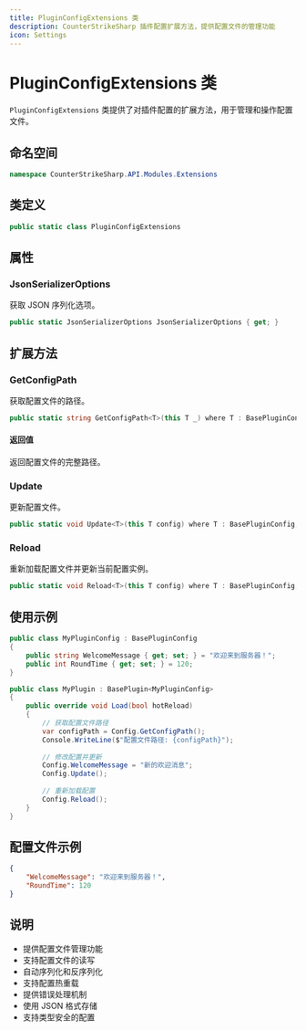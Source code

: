 ```yaml
---
title: PluginConfigExtensions 类
description: CounterStrikeSharp 插件配置扩展方法，提供配置文件的管理功能
icon: Settings
---
```


# PluginConfigExtensions 类

`PluginConfigExtensions` 类提供了对插件配置的扩展方法，用于管理和操作配置文件。

## 命名空间

```csharp
namespace CounterStrikeSharp.API.Modules.Extensions
```

## 类定义

```csharp
public static class PluginConfigExtensions
```

## 属性

### JsonSerializerOptions

获取 JSON 序列化选项。

```csharp
public static JsonSerializerOptions JsonSerializerOptions { get; }
```

## 扩展方法

### GetConfigPath<T>

获取配置文件的路径。

```csharp
public static string GetConfigPath<T>(this T _) where T : BasePluginConfig, new()
```

#### 返回值

返回配置文件的完整路径。

### Update<T>

更新配置文件。

```csharp
public static void Update<T>(this T config) where T : BasePluginConfig, new()
```

### Reload<T>

重新加载配置文件并更新当前配置实例。

```csharp
public static void Reload<T>(this T config) where T : BasePluginConfig, new()
```

## 使用示例

```csharp
public class MyPluginConfig : BasePluginConfig
{
    public string WelcomeMessage { get; set; } = "欢迎来到服务器！";
    public int RoundTime { get; set; } = 120;
}

public class MyPlugin : BasePlugin<MyPluginConfig>
{
    public override void Load(bool hotReload)
    {
        // 获取配置文件路径
        var configPath = Config.GetConfigPath();
        Console.WriteLine($"配置文件路径: {configPath}");
        
        // 修改配置并更新
        Config.WelcomeMessage = "新的欢迎消息";
        Config.Update();
        
        // 重新加载配置
        Config.Reload();
    }
}
```

## 配置文件示例

```json
{
    "WelcomeMessage": "欢迎来到服务器！",
    "RoundTime": 120
}
```

## 说明

- 提供配置文件管理功能
- 支持配置文件的读写
- 自动序列化和反序列化
- 支持配置热重载
- 提供错误处理机制
- 使用 JSON 格式存储
- 支持类型安全的配置 